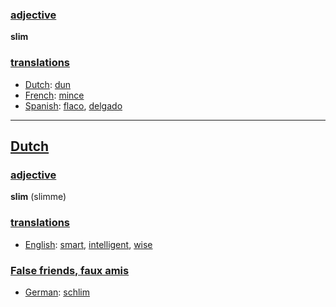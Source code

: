 === [[adjective]] ===
'''slim'''

=== [[translation]]s ===

*[[Dutch]]: [[dun]]
*[[French]]: [[mince]]
*[[Spanish]]: [[flaco]], [[delgado]]

----

==[[Dutch]]==

=== [[adjective]] ===
'''slim''' (slimme)

===[[translation]]s===
*[[English]]: [[smart]], [[intelligent]], [[wise]]

===[[False friends, faux amis]]===
*[[German]]: [[schlim]]